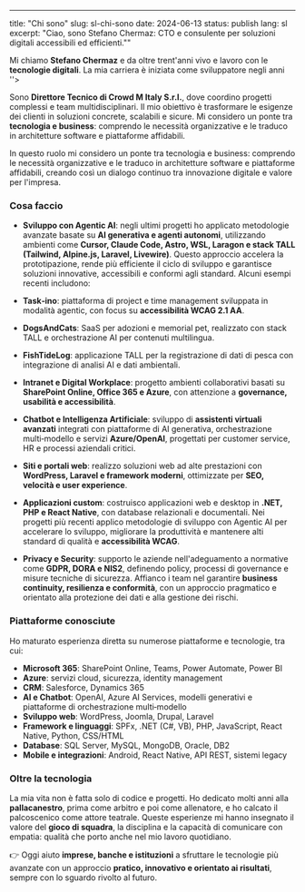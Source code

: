 ---
title: "Chi sono"
slug: sl-chi-sono
date: 2024-06-13
status: publish
lang: sl
excerpt: "Ciao, sono Stefano Chermaz: CTO e consulente per soluzioni digitali accessibili ed efficienti.""

<div class="content-large">

Mi chiamo **Stefano Chermaz** e da oltre trent'anni vivo e lavoro con le **tecnologie digitali**. La mia carriera è iniziata come sviluppatore negli anni ''>

Sono **Direttore Tecnico di Crowd M Italy S.r.l.**, dove coordino progetti complessi e team multidisciplinari. Il mio obiettivo è trasformare le esigenze dei clienti in soluzioni concrete, scalabili e sicure. Mi considero un ponte tra **tecnologia e business**: comprendo le necessità organizzative e le traduco in architetture software e piattaforme affidabili.

In questo ruolo mi considero un ponte tra tecnologia e business: comprendo le necessità organizzative e le traduco in architetture software e piattaforme affidabili, creando così un dialogo continuo tra innovazione digitale e valore per l'impresa.
</TwoCol>

### Cosa faccio

* **Sviluppo con Agentic AI**: negli ultimi progetti ho applicato metodologie avanzate basate su **AI generativa e agenti autonomi**, utilizzando ambienti come **Cursor, Claude Code, Astro, WSL, Laragon e stack TALL (Tailwind, Alpine.js, Laravel, Livewire)**. Questo approccio accelera la prototipazione, rende più efficiente il ciclo di sviluppo e garantisce soluzioni innovative, accessibili e conformi agli standard. Alcuni esempi recenti includono:

 * **Task‑ino**: piattaforma di project e time management sviluppata in modalità agentic, con focus su **accessibilità WCAG 2.1 AA**.
 * **DogsAndCats**: SaaS per adozioni e memorial pet, realizzato con stack TALL e orchestrazione AI per contenuti multilingua.
 * **FishTideLog**: applicazione TALL per la registrazione di dati di pesca con integrazione di analisi AI e dati ambientali.
* **Intranet e Digital Workplace**: progetto ambienti collaborativi basati su **SharePoint Online, Office 365 e Azure**, con attenzione a **governance, usabilità e accessibilità**.
* **Chatbot e Intelligenza Artificiale**: sviluppo di **assistenti virtuali avanzati** integrati con piattaforme di AI generativa, orchestrazione multi‑modello e servizi **Azure/OpenAI**, progettati per customer service, HR e processi aziendali critici.
* **Siti e portali web**: realizzo soluzioni web ad alte prestazioni con **WordPress, Laravel e framework moderni**, ottimizzate per **SEO, velocità e user experience**.
* **Applicazioni custom**: costruisco applicazioni web e desktop in **.NET, PHP e React Native**, con database relazionali e documentali. Nei progetti più recenti applico metodologie di sviluppo con Agentic AI per accelerare lo sviluppo, migliorare la produttività e mantenere alti standard di qualità e **accessibilità WCAG**.
* **Privacy e Security**: supporto le aziende nell'adeguamento a normative come **GDPR, DORA e NIS2**, definendo policy, processi di governance e misure tecniche di sicurezza. Affianco i team nel garantire **business continuity, resilienza e conformità**, con un approccio pragmatico e orientato alla protezione dei dati e alla gestione dei rischi.

### Piattaforme conosciute

Ho maturato esperienza diretta su numerose piattaforme e tecnologie, tra cui:

* **Microsoft 365**: SharePoint Online, Teams, Power Automate, Power BI
* **Azure**: servizi cloud, sicurezza, identity management
* **CRM**: Salesforce, Dynamics 365
* **AI e Chatbot**: OpenAI, Azure AI Services, modelli generativi e piattaforme di orchestrazione multi‑modello
* **Sviluppo web**: WordPress, Joomla, Drupal, Laravel
* **Framework e linguaggi**: SPFx, .NET (C#, VB), PHP, JavaScript, React Native, Python, CSS/HTML
* **Database**: SQL Server, MySQL, MongoDB, Oracle, DB2
* **Mobile e integrazioni**: Android, React Native, API REST, sistemi legacy

### Oltre la tecnologia

La mia vita non è fatta solo di codice e progetti. Ho dedicato molti anni alla **pallacanestro**, prima come arbitro e poi come allenatore, e ho calcato il palcoscenico come attore teatrale. Queste esperienze mi hanno insegnato il valore del **gioco di squadra**, la disciplina e la capacità di comunicare con empatia: qualità che porto anche nel mio lavoro quotidiano.

👉 Oggi aiuto **imprese, banche e istituzioni** a sfruttare le tecnologie più avanzate con un approccio **pratico, innovativo e orientato ai risultati**, sempre con lo sguardo rivolto al futuro.

</div>